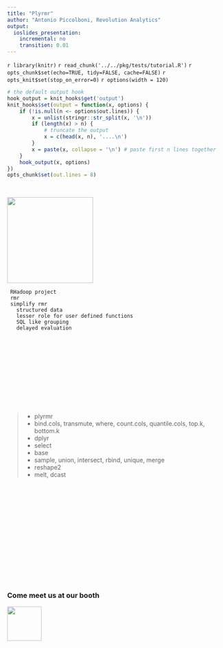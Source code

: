 ```yaml
---
title: "Plyrmr"
author: "Antonio Piccolboni, Revolution Analytics"
output:
  ioslides_presentation:
    incremental: no
    transition: 0.01
---
```


`r library(knitr)`
`r read_chunk('../../pkg/tests/tutorial.R')`
`r opts_chunk$set(echo=TRUE, tidy=FALSE, cache=FALSE)`
`r opts_knit$set(stop_on_error=0)`
`r options(width = 120)`

```r
# the default output hook
hook_output = knit_hooks$get('output')
knit_hooks$set(output = function(x, options) {
	if (!is.null(n <- options$out.lines)) {
		x = unlist(stringr::str_split(x, '\n'))
		if (length(x) > n) {
			# truncate the output
			x = c(head(x, n), '....\n')
		}
		x = paste(x, collapse = '\n') # paste first n lines together
	}
	hook_output(x, options)
})
opts_chunk$set(out.lines = 8)

```

```r
```

## {.flexbox .vcenter}

<div class="centered">
<img src="../../../rmr2/docs/resources/rhadoop.png" height=200px>
</div>

<div class="notes">
```
 RHadoop project
 rmr
 simplify rmr
   structured data
   lesser role for user defined functions
   SQL like grouping
   delayed evaluation
```
</div>

## {.build}

```r
```

## {.build}

```r
```

## {.build}


```r
```

## {.build}


```r
```


## {.build}

```r
```
```r
```

## 

> * plyrmr 
    * bind.cols, transmute,  where, count.cols, quantile.cols, top.k, bottom.k
> * dplyr 
    * select
> * base 
    * sample, union, intersect, rbind, unique, merge
> * reshape2 
    * melt, dcast


## {.build}

```r
```

## {.build}

```r
```

```r
```

## {.build}
 
```r
```

```r
```

## {.build}

```r
```

## {.build}

```r
```	

## {.build}

```r
```	

## {.build}

```r
```	

## {.flexbox .vcenter}

<div class="centered">
### Come meet us at our booth 
<img src="../../rmr2/docs/resources/revolution.jpeg" height=80px>
</div>


